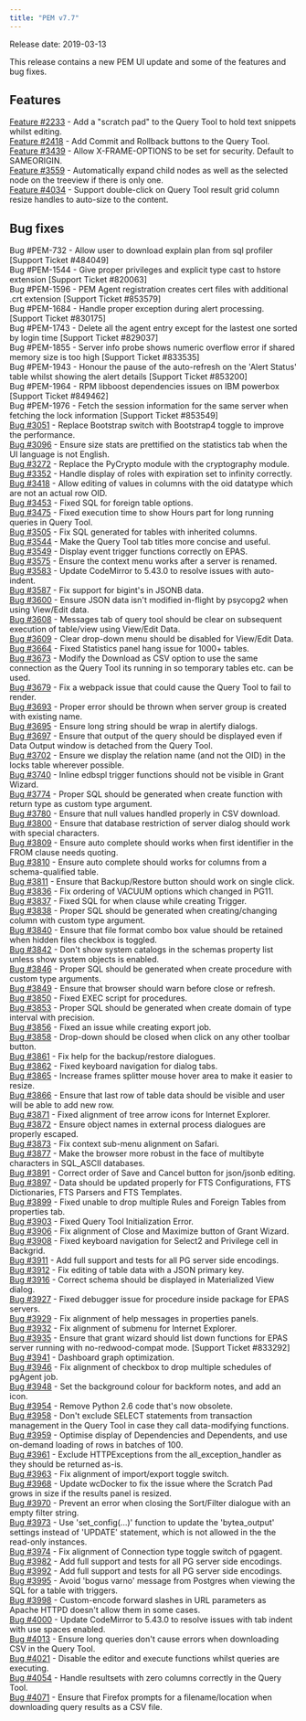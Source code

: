 ```yaml
---
title: "PEM v7.7"
---
```


Release date: 2019-03-13

This release contains a new PEM UI update and some of the features and bug fixes.

## Features

[Feature #2233](https://redmine.postgresql.org/issues/2233) - Add a "scratch pad" to the Query Tool to hold text snippets whilst editing.  
[Feature #2418](https://redmine.postgresql.org/issues/2418) - Add Commit and Rollback buttons to the Query Tool.  
[Feature #3439](https://redmine.postgresql.org/issues/3439) - Allow X-FRAME-OPTIONS to be set for security. Default to SAMEORIGIN.  
[Feature #3559](https://redmine.postgresql.org/issues/3559) - Automatically expand child nodes as well as the selected node on the treeview if there is only one.  
[Feature #4034](https://redmine.postgresql.org/issues/4034) - Support double-click on Query Tool result grid column resize handles to auto-size to the content.

## Bug fixes

Bug #PEM-732 - Allow user to download explain plan from sql profiler \[Support Ticket #484049]  
Bug #PEM-1544 - Give proper privileges and explicit type cast to hstore extension \[Support Ticket #820063]  
Bug #PEM-1596 - PEM Agent registration creates cert files with additional .crt extension \[Support Ticket #853579]  
Bug #PEM-1684 - Handle proper exception during alert processing. \[Support Ticket #830175]  
Bug #PEM-1743 - Delete all the agent entry except for the lastest one sorted by login time \[Support Ticket #829037]  
Bug #PEM-1855 - Server info probe shows numeric overflow error if shared memory size is too high \[Support Ticket #833535]  
Bug #PEM-1943 - Honour the pause of the auto-refresh on the 'Alert Status' table whilst showing the alert details \[Support Ticket #853200]  
Bug #PEM-1964 - RPM libboost dependencies issues on IBM powerbox \[Support Ticket #849462]  
Bug #PEM-1976 - Fetch the session information for the same server when fetching the lock information \[Support Ticket #853549]  
[Bug #3051](https://redmine.postgresql.org/issues/3051) - Replace Bootstrap switch with Bootstrap4 toggle to improve the performance.  
[Bug #3096](https://redmine.postgresql.org/issues/3096) - Ensure size stats are prettified on the statistics tab when the UI language is not English.  
[Bug #3272](https://redmine.postgresql.org/issues/3272) - Replace the PyCrypto module with the cryptography module.  
[Bug #3352](https://redmine.postgresql.org/issues/3352) - Handle display of roles with expiration set to infinity correctly.  
[Bug #3418](https://redmine.postgresql.org/issues/3418) - Allow editing of values in columns with the oid datatype which are not an actual row OID.  
[Bug #3453](https://redmine.postgresql.org/issues/3453) - Fixed SQL for foreign table options.  
[Bug #3475](https://redmine.postgresql.org/issues/3475) - Fixed execution time to show Hours part for long running queries in Query Tool.  
[Bug #3505](https://redmine.postgresql.org/issues/3505) - Fix SQL generated for tables with inherited columns.  
[Bug #3544](https://redmine.postgresql.org/issues/3544) - Make the Query Tool tab titles more concise and useful.  
[Bug #3549](https://redmine.postgresql.org/issues/3549) - Display event trigger functions correctly on EPAS.  
[Bug #3575](https://redmine.postgresql.org/issues/3575) - Ensure the context menu works after a server is renamed.  
[Bug #3583](https://redmine.postgresql.org/issues/3583) - Update CodeMirror to 5.43.0 to resolve issues with auto-indent.  
[Bug #3587](https://redmine.postgresql.org/issues/3587) - Fix support for bigint's in JSONB data.  
[Bug #3600](https://redmine.postgresql.org/issues/3600) - Ensure JSON data isn't modified in-flight by psycopg2 when using View/Edit data.  
[Bug #3608](https://redmine.postgresql.org/issues/3608) - Messages tab of query tool should be clear on subsequent execution of table/view using View/Edit Data.  
[Bug #3609](https://redmine.postgresql.org/issues/3609) - Clear drop-down menu should be disabled for View/Edit Data.  
[Bug #3664](https://redmine.postgresql.org/issues/3664) - Fixed Statistics panel hang issue for 1000+ tables.  
[Bug #3673](https://redmine.postgresql.org/issues/3673) - Modify the Download as CSV option to use the same connection as the Query Tool its running in so temporary tables etc. can be used.  
[Bug #3679](https://redmine.postgresql.org/issues/3679) - Fix a webpack issue that could cause the Query Tool to fail to render.  
[Bug #3693](https://redmine.postgresql.org/issues/3693) - Proper error should be thrown when server group is created with existing name.  
[Bug #3695](https://redmine.postgresql.org/issues/3695) - Ensure long string should be wrap in alertify dialogs.  
[Bug #3697](https://redmine.postgresql.org/issues/3697) - Ensure that output of the query should be displayed even if Data Output window is detached from the Query Tool.  
[Bug #3702](https://redmine.postgresql.org/issues/3702) - Ensure we display the relation name (and not the OID) in the locks table wherever possible.  
[Bug #3740](https://redmine.postgresql.org/issues/3740) - Inline edbspl trigger functions should not be visible in Grant Wizard.  
[Bug #3774](https://redmine.postgresql.org/issues/3774) - Proper SQL should be generated when create function with return type as custom type argument.  
[Bug #3780](https://redmine.postgresql.org/issues/3780) - Ensure that null values handled properly in CSV download.  
[Bug #3800](https://redmine.postgresql.org/issues/3800) - Ensure that database restriction of server dialog should work with special characters.  
[Bug #3809](https://redmine.postgresql.org/issues/3809) - Ensure auto complete should works when first identifier in the FROM clause needs quoting.  
[Bug #3810](https://redmine.postgresql.org/issues/3810) - Ensure auto complete should works for columns from a schema-qualified table.  
[Bug #3811](https://redmine.postgresql.org/issues/3811) - Ensure that Backup/Restore button should work on single click.  
[Bug #3836](https://redmine.postgresql.org/issues/3836) - Fix ordering of VACUUM options which changed in PG11.  
[Bug #3837](https://redmine.postgresql.org/issues/3837) - Fixed SQL for when clause while creating Trigger.  
[Bug #3838](https://redmine.postgresql.org/issues/3838) - Proper SQL should be generated when creating/changing column with custom type argument.  
[Bug #3840](https://redmine.postgresql.org/issues/3840) - Ensure that file format combo box value should be retained when hidden files checkbox is toggled.  
[Bug #3842](https://redmine.postgresql.org/issues/3842) - Don't show system catalogs in the schemas property list unless show system objects is enabled.  
[Bug #3846](https://redmine.postgresql.org/issues/3846) - Proper SQL should be generated when create procedure with custom type arguments.  
[Bug #3849](https://redmine.postgresql.org/issues/3849) - Ensure that browser should warn before close or refresh.  
[Bug #3850](https://redmine.postgresql.org/issues/3850) - Fixed EXEC script for procedures.  
[Bug #3853](https://redmine.postgresql.org/issues/3853) - Proper SQL should be generated when create domain of type interval with precision.  
[Bug #3856](https://redmine.postgresql.org/issues/3856) - Fixed an issue while creating export job.  
[Bug #3858](https://redmine.postgresql.org/issues/3858) - Drop-down should be closed when click on any other toolbar button.  
[Bug #3861](https://redmine.postgresql.org/issues/3861) - Fix help for the backup/restore dialogues.  
[Bug #3862](https://redmine.postgresql.org/issues/3862) - Fixed keyboard navigation for dialog tabs.  
[Bug #3865](https://redmine.postgresql.org/issues/3865) - Increase frames splitter mouse hover area to make it easier to resize.  
[Bug #3866](https://redmine.postgresql.org/issues/3866) - Ensure that last row of table data should be visible and user will be able to add new row.  
[Bug #3871](https://redmine.postgresql.org/issues/3871) - Fixed alignment of tree arrow icons for Internet Explorer.  
[Bug #3872](https://redmine.postgresql.org/issues/3872) - Ensure object names in external process dialogues are properly escaped.  
[Bug #3873](https://redmine.postgresql.org/issues/3873) - Fix context sub-menu alignment on Safari.  
[Bug #3877](https://redmine.postgresql.org/issues/3877) - Make the browser more robust in the face of multibyte characters in SQL_ASCII databases.  
[Bug #3891](https://redmine.postgresql.org/issues/3891) - Correct order of Save and Cancel button for json/jsonb editing.  
[Bug #3897](https://redmine.postgresql.org/issues/3897) - Data should be updated properly for FTS Configurations, FTS Dictionaries, FTS Parsers and FTS Templates.  
[Bug #3899](https://redmine.postgresql.org/issues/3899) - Fixed unable to drop multiple Rules and Foreign Tables from properties tab.  
[Bug #3903](https://redmine.postgresql.org/issues/3903) - Fixed Query Tool Initialization Error.  
[Bug #3906](https://redmine.postgresql.org/issues/3906) - Fix alignment of Close and Maximize button of Grant Wizard.  
[Bug #3908](https://redmine.postgresql.org/issues/3908) - Fixed keyboard navigation for Select2 and Privilege cell in Backgrid.  
[Bug #3911](https://redmine.postgresql.org/issues/3911) - Add full support and tests for all PG server side encodings.  
[Bug #3912](https://redmine.postgresql.org/issues/3912) - Fix editing of table data with a JSON primary key.  
[Bug #3916](https://redmine.postgresql.org/issues/3916) - Correct schema should be displayed in Materialized View dialog.  
[Bug #3927](https://redmine.postgresql.org/issues/3927) - Fixed debugger issue for procedure inside package for EPAS servers.  
[Bug #3929](https://redmine.postgresql.org/issues/3929) - Fix alignment of help messages in properties panels.  
[Bug #3932](https://redmine.postgresql.org/issues/3932) - Fix alignment of submenu for Internet Explorer.  
[Bug #3935](https://redmine.postgresql.org/issues/3935) - Ensure that grant wizard should list down functions for EPAS server running with no-redwood-compat mode. \[Support Ticket #833292]  
[Bug #3941](https://redmine.postgresql.org/issues/3941) - Dashboard graph optimization.  
[Bug #3946](https://redmine.postgresql.org/issues/3946) - Fix alignment of checkbox to drop multiple schedules of pgAgent job.  
[Bug #3948](https://redmine.postgresql.org/issues/3948) - Set the background colour for backform notes, and add an icon.  
[Bug #3954](https://redmine.postgresql.org/issues/3954) - Remove Python 2.6 code that's now obsolete.  
[Bug #3958](https://redmine.postgresql.org/issues/3958) - Don't exclude SELECT statements from transaction management in the Query Tool in case they call data-modifying functions.  
[Bug #3959](https://redmine.postgresql.org/issues/3959) - Optimise display of Dependencies and Dependents, and use on-demand loading of rows in batches of 100.  
[Bug #3961](https://redmine.postgresql.org/issues/3961) - Exclude HTTPExceptions from the all_exception_handler as they should be returned as-is.  
[Bug #3963](https://redmine.postgresql.org/issues/3963) - Fix alignment of import/export toggle switch.  
[Bug #3968](https://redmine.postgresql.org/issues/3968) - Update wcDocker to fix the issue where the Scratch Pad grows in size if the results panel is resized.  
[Bug #3970](https://redmine.postgresql.org/issues/3970) - Prevent an error when closing the Sort/Filter dialogue with an empty filter string.  
[Bug #3973](https://redmine.postgresql.org/issues/3973) - Use 'set_config(...)' function to update the 'bytea_output' settings instead of 'UPDATE' statement, which is not allowed in the the read-only instances.  
[Bug #3974](https://redmine.postgresql.org/issues/3974) - Fix alignment of Connection type toggle switch of pgagent.  
[Bug #3982](https://redmine.postgresql.org/issues/3982) - Add full support and tests for all PG server side encodings.  
[Bug #3992](https://redmine.postgresql.org/issues/3992) - Add full support and tests for all PG server side encodings.  
[Bug #3995](https://redmine.postgresql.org/issues/3995) - Avoid 'bogus varno' message from Postgres when viewing the SQL for a table with triggers.  
[Bug #3998](https://redmine.postgresql.org/issues/3998) - Custom-encode forward slashes in URL parameters as Apache HTTPD doesn't allow them in some cases.  
[Bug #4000](https://redmine.postgresql.org/issues/4000) - Update CodeMirror to 5.43.0 to resolve issues with tab indent with use spaces enabled.  
[Bug #4013](https://redmine.postgresql.org/issues/4013) - Ensure long queries don't cause errors when downloading CSV in the Query Tool.  
[Bug #4021](https://redmine.postgresql.org/issues/4021) - Disable the editor and execute functions whilst queries are executing.  
[Bug #4054](https://redmine.postgresql.org/issues/4054) - Handle resultsets with zero columns correctly in the Query Tool.  
[Bug #4071](https://redmine.postgresql.org/issues/4071) - Ensure that Firefox prompts for a filename/location when downloading query results as a CSV file.
